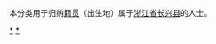 {{Catnav|頁面分類|各種主題的頁面分類|依中国各省来作的分类|各地中国人|浙江人|湖州人}}
{{Catnav|頁面分類|人物|各國人物|中国人|各地中国人|浙江人|湖州人}}

本分类用于归纳[[籍贯|籍贯]]（出生地）属于[[浙江省|浙江省]][[长兴县|长兴县]]的人士。

[[Category:湖州人|*]]
[[Category:长兴县|*]]